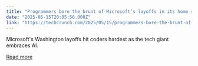 ```yaml
---
title: "Programmers bore the brunt of Microsoft’s layoffs in its home state as AI writes up to 30% of its code"
date: "2025-05-15T20:05:56.000Z"
link: "https://techcrunch.com/2025/05/15/programmers-bore-the-brunt-of-microsofts-layoffs-in-its-home-state-as-ai-writes-up-to-30-of-its-code/"
---
```


Microsoft's Washington layoffs hit coders hardest as the tech giant embraces AI.

[Read more](https://techcrunch.com/2025/05/15/programmers-bore-the-brunt-of-microsofts-layoffs-in-its-home-state-as-ai-writes-up-to-30-of-its-code/)

